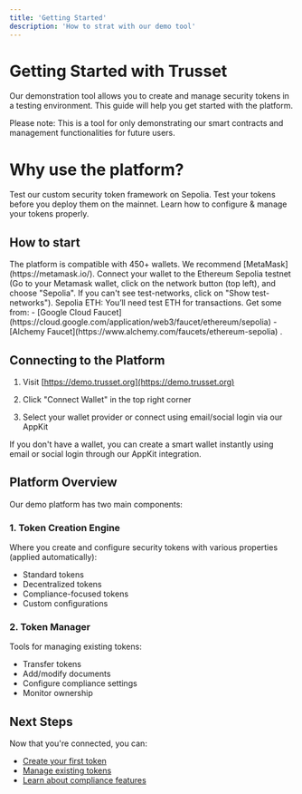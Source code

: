 ```yaml
---
title: 'Getting Started'
description: 'How to strat with our demo tool'
---
```


# Getting Started with Trusset

Our demonstration tool allows you to create and manage security tokens in a testing environment. This guide will help you get started with the platform.

<Note>Please note: This is a tool for only demonstrating our smart contracts and management functionalities for future users.</Note>

# Why use the platform? 

<CardGroup cols={3}>
   <Card title="Testing" icon="microscope">
   Test our custom security token framework on Sepolia.
   </Card>
   <Card title="Pre-deployment" icon="code-compare">
   Test your tokens before you deploy them on the mainnet.
   </Card>
   <Card title="Learning" icon="book">
   Learn how to configure & manage your tokens properly.
   </Card>
</CardGroup>



## How to start
<Steps>
  <Step title="Get a wallet">
    The platform is compatible with 450+ wallets. We recommend [MetaMask](https://metamask.io/).
  </Step>
  <Step title="Choose the Sepolia testnet">
    Connect your wallet to the Ethereum Sepolia testnet (Go to your Metamask wallet, click on the network button (top left), and choose "Sepolia". If you can't see test-networks, click on "Show test-networks").
  </Step>
  <Step title="Get Sepolia ETH">
    Sepolia ETH: You’ll need test ETH for transactions. Get some from:
    - [Google Cloud Faucet](https://cloud.google.com/application/web3/faucet/ethereum/sepolia)
    - [Alchemy Faucet](https://www.alchemy.com/faucets/ethereum-sepolia)
.
  </Step>
</Steps>

## Connecting to the Platform

1. Visit [https://demo.trusset.org](https://demo.trusset.org)

2. Click "Connect Wallet" in the top right corner

3. Select your wallet provider or connect using email/social login via our AppKit

<Tip>
If you don't have a wallet, you can create a smart wallet instantly using email or social login through our AppKit integration.
</Tip>

## Platform Overview

Our demo platform has two main components:

### 1. Token Creation Engine

Where you create and configure security tokens with various properties (applied automatically):
- Standard tokens
- Decentralized tokens
- Compliance-focused tokens
- Custom configurations

### 2. Token Manager

Tools for managing existing tokens:
- Transfer tokens
- Add/modify documents
- Configure compliance settings
- Monitor ownership

## Next Steps

Now that you're connected, you can:

- [Create your first token](/guides/creating-tokens)
- [Manage existing tokens](/guides/managing-tokens)
- [Learn about compliance features](/guides/compliance-features)